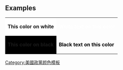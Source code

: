{{Political party color|Constitution}}<noinclude>

== Examples ==
{| class=wikitable
| style="background:white; color:{{ {{PAGENAME}} }}" | '''This color on white'''
| style="background:{{ {{PAGENAME}} }}; color:white" | '''White text on this color'''
|-
| style="background:black; color:{{ {{PAGENAME}} }}" | '''This color on black'''
| style="background:{{ {{PAGENAME}} }}; color:black" | '''Black text on this color'''
|}
<noinclude>
[[Category:美國政黨颜色模板]]
</noinclude>